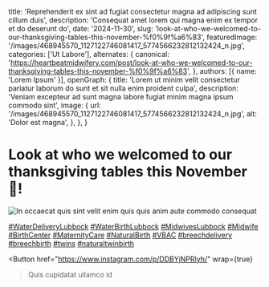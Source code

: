   title: 'Reprehenderit ex sint ad fugiat consectetur magna ad adipiscing sunt cillum duis',
  description: 'Consequat amet lorem qui magna enim ex tempor et do deserunt do',
  date: '2024-11-30',
  slug: 'look-at-who-we-welcomed-to-our-thanksgiving-tables-this-november-%f0%9f%a6%83',
  featuredImage: '/images/468945570_1127122746081417_5774566232812132424_n.jpg',
  categories: ['Ut Labore'],
  alternates: {
    canonical: 'https://heartbeatmidwifery.com/post/look-at-who-we-welcomed-to-our-thanksgiving-tables-this-november-%f0%9f%a6%83',
  },
  authors: [{ name: 'Lorem Ipsum' }],
  openGraph: {
    title: 'Lorem ut minim velit consectetur pariatur laborum do sunt et sit nulla enim proident culpa',
    description: 'Veniam excepteur ad sunt magna labore fugiat minim magna ipsum commodo sint',
    image: {
      url: '/images/468945570_1127122746081417_5774566232812132424_n.jpg',
      alt: 'Dolor est magna',
    },
  },
}


# Look at who we welcomed to our thanksgiving tables this November 🦃!

<Image
  src="/images/468945570_1127122746081417_5774566232812132424_n.jpg"
  size="large"
  wrap={true}
  alt="In occaecat quis sint velit enim quis quis anim aute commodo consequat"
/>

[#WaterDeliveryLubbock](https://www.instagram.com/explore/tags/WaterDeliveryLubbock/) [#WaterBirthLubbock](https://www.instagram.com/explore/tags/WaterBirthLubbock/) [#MidwivesLubbock](https://www.instagram.com/explore/tags/MidwivesLubbock/) [#Midwife](https://www.instagram.com/explore/tags/Midwife/) [#BirthCenter](https://www.instagram.com/explore/tags/BirthCenter/) [#MaternityCare](https://www.instagram.com/explore/tags/MaternityCare/) [#NaturalBirth](https://www.instagram.com/explore/tags/NaturalBirth/) [#VBAC](https://www.instagram.com/explore/tags/VBAC/) [#breechdelivery](https://www.instagram.com/explore/tags/breechdelivery/) [#breechbirth](https://www.instagram.com/explore/tags/breechbirth/) [#twins](https://www.instagram.com/explore/tags/twins/) [#naturaltwinbirth](https://www.instagram.com/explore/tags/naturaltwinbirth/)

<Button
  href="https://www.instagram.com/p/DDBYjNPRlyh/"
  wrap={true}
>Quis cupidatat ullamco id</Button>
